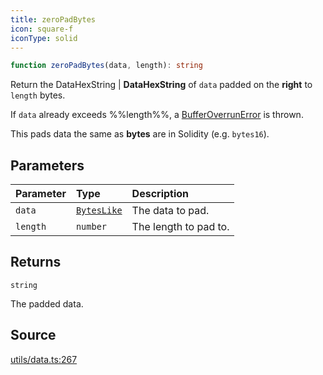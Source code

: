```yaml
---
title: zeroPadBytes
icon: square-f
iconType: solid
---
```


```ts
function zeroPadBytes(data, length): string
```

Return the DataHexString | **DataHexString** of `data` padded on the **right** to `length` bytes.

If `data` already exceeds %%length%%, a [BufferOverrunError](../interfaces/BufferOverrunError) is thrown.

This pads data the same as **bytes** are in Solidity (e.g. `bytes16`).

## Parameters

| Parameter | Type | Description |
| :------ | :------ | :------ |
| `data` | [`BytesLike`](/sdk/content/type-aliases/BytesLike) | The data to pad. |
| `length` | `number` | The length to pad to. |

## Returns

`string`

The padded data.

## Source

[utils/data.ts:267](https://github.com/dominant-strategies/quais.js/blob/82a01fd664a5dd9d16c4f113b8ff062d0fc6278d/src/utils/data.ts#L267)
